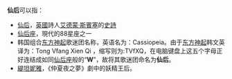 '''仙后'''可以指：
*[[仙后|仙后]]，[[英國|英國]]詩人[[艾德蒙·斯賓塞|艾德蒙·斯賓塞]]的[[史詩|史詩]]
*[[仙后座|仙后座]]，現代的88星座之一
*韩国组合[[东方神起|东方神起]]歌迷团名称，英语名为：Cassiopeia。由于[[东方神起|东方神起]]韩文英译为：Tong Vfang Xien Qi ，缩写则为:TVfXQ，在电脑键盘上这五个字母正好连结成如同[[仙后座|仙后座]]般的“'''W'''”，故将其歌迷团命名为'''仙后'''。
*[[緹坦妮雅|緹坦妮雅]]，《仲夏夜之夢》劇中的妖精王后。

{{Disambig|CAT=二字消歧义}}